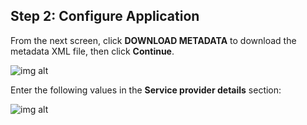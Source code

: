 ## Step 2: Configure Application

From the next screen, click **DOWNLOAD METADATA** to download the metadata XML file, then click **Continue**.

![img alt](https://boxyhq.com/assets/images/3-e43aaa2e73230cb585f0045a77792ce3.png)

Enter the following values in the **Service provider details** section:

<div className='flex flex-col gap-4'>
  <div>
    <InputWithCopyButton text={spConfig.acsUrl} label='ACS URL' />
  </div>
  <div>
    <InputWithCopyButton text={spConfig.entityId} label='Entity ID' />
  </div>
</div>

![img alt](https://boxyhq.com/assets/images/4-4235af7c29f61bca468f0657c107b7d5.png)

<Footer />
